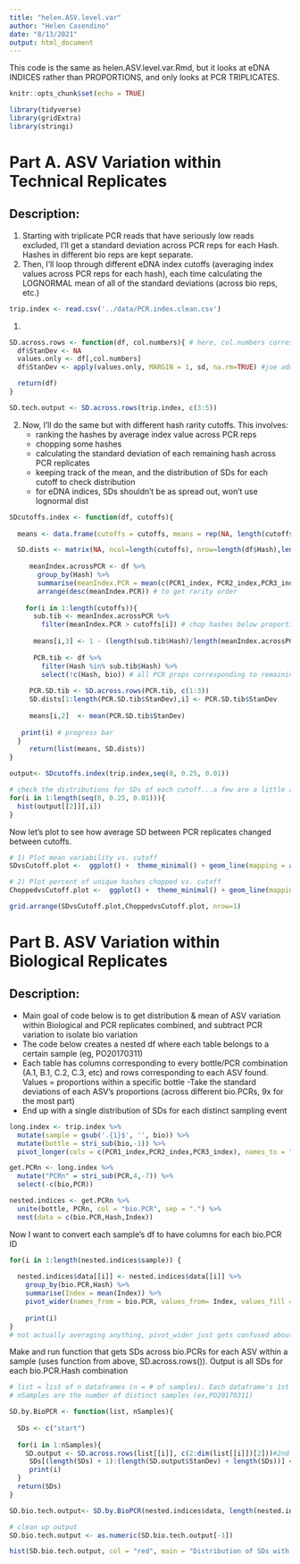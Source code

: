 ```yaml
---
title: "helen.ASV.level.var"
author: "Helen Casendino"
date: "8/13/2021"
output: html_document
---
```


This code is the same as helen.ASV.level.var.Rmd, but it looks at eDNA INDICES rather than PROPORTIONS, and only looks at PCR TRIPLICATES. 

```r
knitr::opts_chunk$set(echo = TRUE)
```
```r
library(tidyverse)
library(gridExtra)
library(stringi)
```

# Part A. ASV Variation within Technical Replicates

## Description: 

  1) Starting with triplicate PCR reads that have seriously low reads excluded, I'll get a standard deviation across PCR reps for each Hash. Hashes in different bio reps are kept separate. 
  2) Then, I'll loop through different eDNA index cutoffs (averaging index values across PCR reps for each hash), each time calculating the LOGNORMAL mean of all of the standard deviations (across bio reps, etc.)

```r
trip.index <- read.csv('../data/PCR.index.clean.csv')
```

1) 
```r
SD.across.rows <- function(df, col.numbers){ # here, col.numbers corresponds to 3 PCR columns
  df$StanDev <- NA
  values.only <- df[,col.numbers]
  df$StanDev <- apply(values.only, MARGIN = 1, sd, na.rm=TRUE) #joe added na.rm=TRUE

  return(df)
}

SD.tech.output <- SD.across.rows(trip.index, c(3:5))
```

2)
Now, I'll do the same but with different hash rarity cutoffs. This involves:
  - ranking the hashes by average index value across PCR reps
  - chopping some hashes
  - calculating the standard deviation of each remaining hash across PCR replicates
  - keeping track of the mean, and the distribution of SDs for each cutoff to check distribution
  - for eDNA indices, SDs shouldn't be as spread out, won't use lognormal dist

```r
SDcutoffs.index <- function(df, cutoffs){
  
  means <- data.frame(cutoffs = cutoffs, means = rep(NA, length(cutoffs)), exclprop =rep(NA, length(cutoffs)))

  SD.dists <- matrix(NA, ncol=length(cutoffs), nrow=length(df$Hash),length(cutoffs)) 
  
     meanIndex.acrossPCR <- df %>% 
       group_by(Hash) %>% 
       summarise(meanIndex.PCR = mean(c(PCR1_index, PCR2_index,PCR3_index))) %>% 
       arrange(desc(meanIndex.PCR)) # to get rarity order
    
    for(i in 1:length(cutoffs)){
      sub.tib <- meanIndex.acrossPCR %>% 
        filter(meanIndex.PCR > cutoffs[i]) # chop hashes below proportion cutoff
    
      means[i,3] <- 1 - (length(sub.tib$Hash)/length(meanIndex.acrossPCR$Hash)) # column 3 is proportion of UNIQUE hashes excluded
      
      PCR.tib <- df %>% 
        filter(Hash %in% sub.tib$Hash) %>% 
        select(!c(Hash, bio)) # all PCR props corresponding to remaining hashes
      
     PCR.SD.tib <- SD.across.rows(PCR.tib, c(1:3))
     SD.dists[1:length(PCR.SD.tib$StanDev),i] <- PCR.SD.tib$StanDev
     
     means[i,2]  <- mean(PCR.SD.tib$StanDev)
  
   print(i) # progress bar
  }
     return(list(means, SD.dists))
}
```

```r
output<- SDcutoffs.index(trip.index,seq(0, 0.25, 0.01))

# check the distributions for SDs of each cutoff...a few are a little asymmetrical (also loop crashes sometimes depending on how large cutoff sequence so beware)
for(i in 1:length(seq(0, 0.25, 0.01))){
  hist(output[[2]][,i])
}
```

Now let's plot to see how average SD between PCR replicates changed between  cutoffs.

```r
# 1) Plot mean variability vs. cutoff
SDvsCutoff.plot <-  ggplot() +  theme_minimal() + geom_line(mapping = aes(x = output[[1]][,1], y = output[[1]][,2]), size = .5, color = "red3") + theme(legend.position = "none") + theme(axis.title.y = element_text(color = "red3")) + scale_y_continuous(name = "Mean SD Across PCRs") + xlab("Cutoff") 

# 2) Plot percent of unique hashes chopped vs. cutoff
ChoppedvsCutoff.plot <-  ggplot() +  theme_minimal() + geom_line(mapping = aes(x = output[[1]][,1], y = output[[1]][,3]*100), size = .5, color = "darkmagenta") + theme(legend.position = "none") + theme(axis.title.y = element_text(color = "darkmagenta")) + scale_y_continuous(name = "% Unique Hashes Removed") + xlab("Cutoff")

grid.arrange(SDvsCutoff.plot,ChoppedvsCutoff.plot, nrow=1)
```

# Part B. ASV Variation within Biological Replicates 

## Description:
  - Main goal of code below is to get distribution & mean of ASV variation within Biological and PCR replicates combined, and subtract PCR variation to isolate bio variation
  - The code below creates a nested df where each table belongs to a certain sample (eg, PO20170311)
  - Each table has columns corresponding to every bottle/PCR combination (A.1, B.1, C.2, C.3, etc) and rows corresponding to each ASV found. Values = proportions within a specific bottle
  -Take the standard deviations of each ASV's proportions (across different bio.PCRs, 9x for the most part)
  - End up with a single distribution of SDs for each distinct sampling event

```r
long.index <- trip.index %>% 
  mutate(sample = gsub('.{1}$', '', bio)) %>% 
  mutate(bottle = stri_sub(bio,-1)) %>% 
  pivot_longer(cols = c(PCR1_index,PCR2_index,PCR3_index), names_to = "PCR", values_to = "Index")

get.PCRn <- long.index %>% 
  mutate("PCRn" = stri_sub(PCR,4,-7)) %>% 
  select(-c(bio,PCR))

nested.indices <- get.PCRn %>% 
  unite(bottle, PCRn, col = "bio.PCR", sep = ".") %>% 
  nest(data = c(bio.PCR,Hash,Index))
```

Now I want to convert each sample's df to have columns for each bio.PCR ID

```r
for(i in 1:length(nested.indices$sample)) {
  
  nested.indices$data[[i]] <- nested.indices$data[[i]] %>% 
    group_by(bio.PCR,Hash) %>% 
    summarise(Index = mean(Index)) %>%  
    pivot_wider(names_from = bio.PCR, values_from= Index, values_fill = 0) 
    
    print(i)
}
# not actually averaging anything, pivot_wider just gets confused about duplicate rows so need for explicit code distinguishing each row 
```

Make and run function that gets SDs across bio.PCRs for each ASV within a sample (uses function from above, SD.across.rows()). Output is all SDs for each bio.PCR.Hash combination

```r
# list = list of n dataframes (n = # of samples). Each dataframe's 1st col is Hash IDs, and all other columns are bio.PCRs (A.2, B.1, etc.) Values are proportions of each Hash within its respective bottle & PCR
# nSamples are the number of distinct samples (ex,PO20170311)

SD.by.BioPCR <- function(list, nSamples){
  
  SDs <- c("start")
  
  for(i in 1:nSamples){
    SD.output <- SD.across.rows(list[[i]], c(2:dim(list[[i]])[2]))#2nd argument = all columns after hash column 
     SDs[(length(SDs) + 1):(length(SD.output$StanDev) + length(SDs))] <- SD.output$StanDev
     print(i)
  }
  return(SDs)
}

SD.bio.tech.output<- SD.by.BioPCR(nested.indices$data, length(nested.indices$sample))

# clean up output
SD.bio.tech.output <- as.numeric(SD.bio.tech.output[-1])

hist(SD.bio.tech.output, col = "red", main = "Distribution of SDs with No Exclusions", xlab = "Index Cutoff")
```
